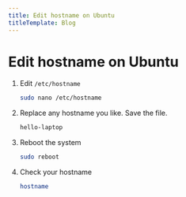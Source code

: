 ```yaml
---
title: Edit hostname on Ubuntu
titleTemplate: Blog
---
```



# Edit hostname on Ubuntu

1. Edit `/etc/hostname`

   ```bash
   sudo nano /etc/hostname
   ```

2. Replace any hostname you like. Save the file.

   ```bash filename="/etc/hostname"
   hello-laptop
   ```

3. Reboot the system

   ```bash
   sudo reboot
   ```

4. Check your hostname
   ```bash
   hostname
   ```

<Comments />